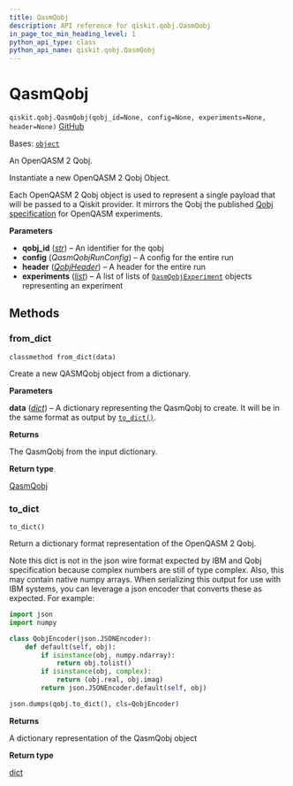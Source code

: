 ```yaml
---
title: QasmQobj
description: API reference for qiskit.qobj.QasmQobj
in_page_toc_min_heading_level: 1
python_api_type: class
python_api_name: qiskit.qobj.QasmQobj
---
```


# QasmQobj

<span id="qiskit.qobj.QasmQobj" />

`qiskit.qobj.QasmQobj(qobj_id=None, config=None, experiments=None, header=None)` [GitHub](https://github.com/qiskit/qiskit/tree/stable/1.0/qiskit/qobj/qasm_qobj.py "view source code")

Bases: [`object`](https://docs.python.org/3/library/functions.html#object "(in Python v3.12)")

An OpenQASM 2 Qobj.

Instantiate a new OpenQASM 2 Qobj Object.

Each OpenQASM 2 Qobj object is used to represent a single payload that will be passed to a Qiskit provider. It mirrors the Qobj the published [Qobj specification](https://arxiv.org/abs/1809.03452) for OpenQASM experiments.

**Parameters**

*   **qobj\_id** ([*str*](https://docs.python.org/3/library/stdtypes.html#str "(in Python v3.12)")) – An identifier for the qobj
*   **config** (*QasmQobjRunConfig*) – A config for the entire run
*   **header** ([*QobjHeader*](qiskit.qobj.QobjHeader "qiskit.qobj.QobjHeader")) – A header for the entire run
*   **experiments** ([*list*](https://docs.python.org/3/library/stdtypes.html#list "(in Python v3.12)")) – A list of lists of [`QasmQobjExperiment`](qiskit.qobj.QasmQobjExperiment "qiskit.qobj.QasmQobjExperiment") objects representing an experiment

## Methods

### from\_dict

<span id="qiskit.qobj.QasmQobj.from_dict" />

`classmethod from_dict(data)`

Create a new QASMQobj object from a dictionary.

**Parameters**

**data** ([*dict*](https://docs.python.org/3/library/stdtypes.html#dict "(in Python v3.12)")) – A dictionary representing the QasmQobj to create. It will be in the same format as output by [`to_dict()`](#qiskit.qobj.QasmQobj.to_dict "qiskit.qobj.QasmQobj.to_dict").

**Returns**

The QasmQobj from the input dictionary.

**Return type**

[QasmQobj](#qiskit.qobj.QasmQobj "qiskit.qobj.QasmQobj")

### to\_dict

<span id="qiskit.qobj.QasmQobj.to_dict" />

`to_dict()`

Return a dictionary format representation of the OpenQASM 2 Qobj.

Note this dict is not in the json wire format expected by IBM and Qobj specification because complex numbers are still of type complex. Also, this may contain native numpy arrays. When serializing this output for use with IBM systems, you can leverage a json encoder that converts these as expected. For example:

```python
import json
import numpy

class QobjEncoder(json.JSONEncoder):
    def default(self, obj):
        if isinstance(obj, numpy.ndarray):
            return obj.tolist()
        if isinstance(obj, complex):
            return (obj.real, obj.imag)
        return json.JSONEncoder.default(self, obj)

json.dumps(qobj.to_dict(), cls=QobjEncoder)
```

**Returns**

A dictionary representation of the QasmQobj object

**Return type**

[dict](https://docs.python.org/3/library/stdtypes.html#dict "(in Python v3.12)")

